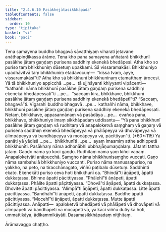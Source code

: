 ```yaml
---
title: "2.4.6.10 Pasākhejātasikkhāpada"
tableOfContents: false
sidebar:
  order: 10
type: "tipitaka"
basket: "vi"
book: "paci"
---
```



<DynamicBreadcrumb />

<Division number="1062" book="paci" e="ch" v="2" p="415">

<Paragraph number="3173" book="paci">
Tena samayena buddho bhagavā sāvatthiyaṃ viharati jetavane anāthapiṇḍikassa ārāme. Tena kho pana samayena aññatarā bhikkhunī pasākhe jātaṃ gaṇḍaṃ purisena saddhiṃ ekenekā bhedāpesi. Atha kho so puriso taṃ bhikkhuniṃ dūsetuṃ upakkami. Sā vissaramakāsi. Bhikkhuniyo upadhāvitvā taṃ bhikkhuniṃ etadavocuṃ—  “kissa tvaṃ, ayye, vissaramakāsī”ti?
</Paragraph>

<Paragraph number="3174" book="paci">
Atha kho sā bhikkhunī bhikkhunīnaṃ etamatthaṃ ārocesi. Yā tā bhikkhuniyo appicchā …pe…  tā ujjhāyanti khiyyanti vipācenti—  “kathañhi nāma bhikkhunī pasākhe jātaṃ gaṇḍaṃ purisena saddhiṃ ekenekā bhedāpessatī”ti …pe…  “saccaṃ kira, bhikkhave, bhikkhunī pasākhe jātaṃ gaṇḍaṃ purisena saddhiṃ ekenekā bhedāpetī”ti? “Saccaṃ, bhagavā”ti. Vigarahi buddho bhagavā …pe…  kathañhi nāma, bhikkhave, bhikkhunī pasākhe jātaṃ gaṇḍaṃ purisena saddhiṃ ekenekā bhedāpessati. Netaṃ, bhikkhave, appasannānaṃ vā pasādāya …pe…  evañca pana, bhikkhave, bhikkhuniyo imaṃ sikkhāpadaṃ uddisantu—
</Paragraph>

</Division>
<Division number="1063" book="paci" e="ch" v="2" p="415">

<Paragraph number="3175" book="paci">
<Emphasis>“Yā pana bhikkhunī pasākhe jātaṃ gaṇḍaṃ vā rudhitaṃ vā anapaloketvā saṃghaṃ vā gaṇaṃ vā purisena saddhiṃ ekenekā bhedāpeyya vā phālāpeyya vā dhovāpeyya vā ālimpāpeyya vā bandhāpeyya vā mocāpeyya vā, pācittiyan”</Emphasis>ti. (*60*:<Emphasis>115</Emphasis>)
</Paragraph>

</Division>
<Division number="1064" book="paci" e="ch" v="2" p="416">

<Paragraph number="3176" book="paci">
<Emphasis>Yā panā</Emphasis>ti yā yādisā …pe…  <Emphasis>bhikkhunī</Emphasis>ti …pe…  ayaṃ imasmiṃ atthe adhippetā bhikkhunīti.
</Paragraph>

<Paragraph number="3177" book="paci">
<Emphasis>Pasākhaṃ</Emphasis> nāma adhonābhi ubbhajāṇumaṇḍalaṃ. <Emphasis>Jātan</Emphasis>ti tattha jātaṃ. <Emphasis>Gaṇḍo</Emphasis> nāma yo koci gaṇḍo. <Emphasis>Rudhitaṃ</Emphasis> nāma yaṃ kiñci vaṇaṃ. <Emphasis>Anapaloketvā</Emphasis>ti anāpucchā. <Emphasis>Saṃgho</Emphasis> nāma bhikkhunisaṃgho vuccati. <Emphasis>Gaṇo</Emphasis> nāma sambahulā bhikkhuniyo vuccanti. <Emphasis>Puriso</Emphasis> nāma manussapuriso, na yakkho, na peto, na tiracchānagato, viññū paṭibalo dūsetuṃ. <Emphasis>Saddhin</Emphasis>ti ekato. <Emphasis>Ekenekā</Emphasis>ti puriso ceva hoti bhikkhunī ca.
</Paragraph>

</Division>
<Division number="1065" book="paci" e="ch" v="2" p="416">

<Paragraph number="3178" book="paci">
“Bhindā”ti āṇāpeti, āpatti dukkaṭassa. Bhinne āpatti pācittiyassa. “Phālehī”ti āṇāpeti, āpatti dukkaṭassa. Phālite āpatti pācittiyassa. “Dhovā”ti āṇāpeti, āpatti dukkaṭassa. Dhovite āpatti pācittiyassa. “Ālimpā”ti āṇāpeti, āpatti dukkaṭassa. Litte āpatti pācittiyassa. “Bandhāhī”ti āṇāpeti, āpatti dukkaṭassa. Baddhe āpatti pācittiyassa. “Mocehī”ti āṇāpeti, āpatti dukkaṭassa. Mutte āpatti pācittiyassa.
</Paragraph>

</Division>
<Division number="1066" book="paci" e="ch" v="2" p="416">

<Paragraph number="3179" book="paci">
Anāpatti—  apaloketvā bhedāpeti vā phālāpeti vā dhovāpeti vā ālimpāpeti vā bandhāpeti vā mocāpeti vā, yā kāci viññū dutiyikā hoti, ummattikāya, ādikammikāyāti.

</Paragraph>
</Division>

<Paragraph number="3180" type="center" book="paci">
Dasamasikkhāpadaṃ niṭṭhitaṃ.

  
Ārāmavaggo chaṭṭho.
</Paragraph>